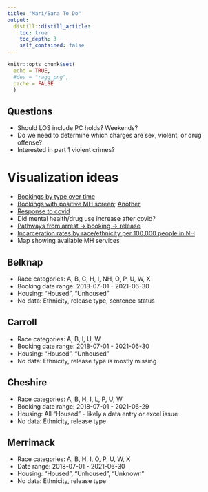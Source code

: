 ```yaml
---
title: "Mari/Sara To Do"
output: 
  distill::distill_article:
    toc: true
    toc_depth: 3
    self_contained: false
---
```


```r
knitr::opts_chunk$set(
  echo = TRUE,
  #dev = "ragg_png",
  cache = FALSE
  )
```


## Questions  

- Should LOS include PC holds? Weekends?  
- Do we need to determine which charges are sex, violent, or drug offense?  
- Interested in part 1 violent crimes? 

# Visualization ideas

- [Bookings by type over time](https://app.powerbigov.us/view?r=eyJrIjoiMmRkMmNiOTEtNDBlNy00ZjIwLTk3OTQtYzQ5YTA0YzcxZGZmIiwidCI6ImU0YTM0MGU2LWI4OWUtNGU2OC04ZWFhLTE1NDRkMjcwMzk4MCJ9) 
- [Bookings with positive MH screen](https://www.tiftonison.com/dashboard-shows-mental-health-needs-at-johnson-county-jail/); [Another](https://viz.jocogov.org/t/Public/views/SteppingUp/Dashboard?%3Aembed=y&%3Aiid=1&%3AisGuestRedirectFromVizportal=y)
- [Response to covid](https://safetyandjusticechallenge.org/topics/data-analysis/)
- Did mental health/drug use increase after covid? 
- [Pathways from arrest -> booking -> release](https://www.prisonpolicy.org/reports/incomejails.html) 
- [Incarceration rates by race/ethnicity per 100,000 people in NH](https://www.prisonpolicy.org/graphs/2010rates/NH.html) 
- Map showing available MH services

## Belknap  

- Race categories: A, B, C, H, I, NH, O, P, U, W, X    
- Booking date range: 2018-07-01 - 2021-06-30  
- Housing: "Housed", "Unhoused"  
- No data: Ethnicity, release type, sentence status  

## Carroll  

- Race categories: A, B, I, U, W   
- Booking date range: 2018-07-01 - 2021-06-30  
- Housing: "Housed", "Unhoused"  
- No data: Ethnicity, release type is mostly missing

## Cheshire  

- Race categories: A, B, H, I, L, P, U, W   
- Booking date range: 2018-07-01 - 2021-06-29    
- Housing: All "Housed" - likely a data entry or excel issue  
- No data: Ethnicity, release type  

## Merrimack  

- Race categories: A, B, H, I, O, P, U, W, X     
- Date range: 2018-07-01 - 2021-06-30   
- Housing: "Housed", "Unhoused", "Unknown"  
- No data: Ethnicity, release type  


